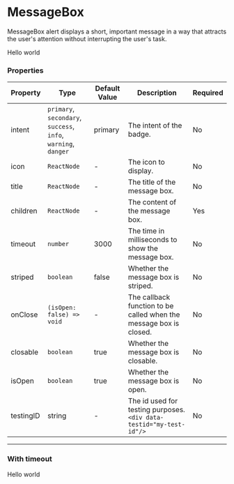 
<Meta title="Feedback/MessageBox" component={MessageBox}/>


# MessageBox

MessageBox alert displays a short, important message in a way that attracts the user's attention without interrupting the user's task.

<Canvas>
  <MessageBox
    intent="primary"
    title="Title"
  >
    Hello world
  </MessageBox>
</Canvas>

### Properties

|Property|Type|Default Value|Description|Required|
|---|---|---|---|---|
|intent|`primary`, `secondary`, `success`, <br/>`info`, `warning`, `danger`|primary | The intent of the badge.|No|
|icon|`ReactNode`|-|The icon to display.|No|
|title|`ReactNode`|-|The title of the message box.|No|
|children|`ReactNode`|-|The content of the message box.|Yes|
|timeout|`number`|3000|The time in milliseconds to show the message box.|No|
|striped|`boolean`|false|Whether the message box is striped.|No|
|onClose|`(isOpen: false) => void`|-|The callback function to be called when the message box is closed.|No|
|closable|`boolean`|true|Whether the message box is closable.|No|
|isOpen|`boolean`|true|Whether the message box is open.|No|
|testingID| string | - | The id used for testing purposes.<br/>`<div data-testid="my-test-id"/>` |No|

---

### With timeout

<Canvas>
  <MessageBox
    intent="primary"
    title="Title"
    timeout={5000}
  >
    Hello world
  </MessageBox>
</Canvas>